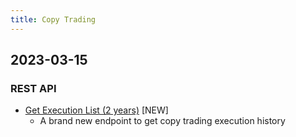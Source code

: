 ```yaml
---
title: Copy Trading
---
```

## 2023-03-15
### REST API
* [Get Execution List (2 years)](../copy-trade/position/execution-list) [NEW]
    * A brand new endpoint to get copy trading execution history